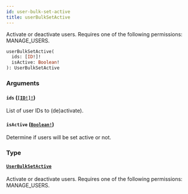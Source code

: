 ```yaml
---
id: user-bulk-set-active
title: userBulkSetActive
---
```


Activate or deactivate users. Requires one of the following permissions: MANAGE_USERS.

```graphql
userBulkSetActive(
  ids: [ID!]!
  isActive: Boolean!
): UserBulkSetActive

```

### Arguments

#### `ids` ([`[ID!]!`](../../../developer/api-reference/scalars/id))

List of user IDs to (de)activate).

#### `isActive` ([`Boolean!`](../../../developer/api-reference/scalars/boolean))

Determine if users will be set active or not.

### Type

#### [`UserBulkSetActive`](../../../developer/api-reference/objects/user-bulk-set-active)

Activate or deactivate users. Requires one of the following permissions: MANAGE_USERS.
